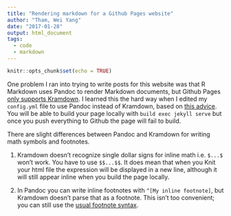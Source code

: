 ```yaml
---
title: "Rendering markdown for a Github Pages website"
author: "Tham, Wei Yang"
date: "2017-01-28"
output: html_document
tags:
  - code
  - markdown
---
```


```r
knitr::opts_chunk$set(echo = TRUE)
```

One problem I ran into trying to write posts for this website was that R Markdown uses Pandoc to render Markdown documents, but Github Pages [only supports Kramdown](https://help.github.com/articles/updating-your-markdown-processor-to-kramdown/). I learned this the hard way when I edited my `config.yml` file to use Pandoc instead of Kramdown, based on [this advice](http://stackoverflow.com/questions/36019756/knitr-chunk-in-footnote-with-jekyll). You will be able to build your page locally with `build exec jekyll serve` but once you push everything to Github the page will fail to build.

There are slight differences between Pandoc and Kramdown for writing math symbols and footnotes. 

1. Kramdown doesn't recognize single dollar signs for inline math i.e. `$...$` won't work. You have to use `$$...$$`. It does mean that when you Knit your html file the expression will be displayed in a new line, although it will still appear inline when you build the page locally. 

2. In Pandoc you can write inline footnotes with `^[My inline footnote]`, but Kramdown doesn't parse that as a footnote. This isn't too convenient; you can still use the [usual footnote syntax](http://rmarkdown.rstudio.com/authoring_pandoc_markdown.html). 




